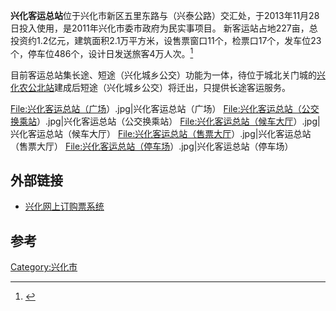 {{expand|time=2014-05-21T07:25:10+00:00}}
'''兴化客运总站'''位于兴化市新区五里东路与{{中国省道名|231|P=江苏}}（兴泰公路）交汇处，于2013年11月28日投入使用，是2011年兴化市委市政府为民实事项目。
新客运站占地227亩，总投资约1.2亿元，建筑面积2.1万平方米，设售票窗口11个，检票口17个，发车位23个，停车位486个，设计日发送旅客4万人次。<ref name="泰州新闻网">{{cite web |url =http://www.tznews.cn/2013/news/dongtai/2013/12/2013-12-05320292.html |title =兴化汽车客运站投运 |deadurl =yes |archiveurl =https://web.archive.org/web/20140521122058/http://www.tznews.cn/2013/news/dongtai/2013/12/2013-12-05320292.html |archivedate =2014-05-21 |df = |accessdate =2014-05-21 }}</ref>

目前客运总站集长途、短途（兴化城乡公交）功能为一体，待位于城北关门城的[[兴化农公北站|兴化农公北站]]建成后短途（兴化城乡公交）将迁出，只提供长途客运服务。

<gallery>
File:兴化客运总站（广场）.jpg|兴化客运总站（广场）
File:兴化客运总站（公交换乘站）.jpg|兴化客运总站（公交换乘站）
File:兴化客运总站（候车大厅）.jpg|兴化客运总站（候车大厅）
File:兴化客运总站（售票大厅）.jpg|兴化客运总站（售票大厅）
File:兴化客运总站（停车场）.jpg|兴化客运总站（停车场）
</gallery>

==外部链接==
*[http://www.jsxhqcz.com/index.do 兴化网上订购票系统] {{Wayback|url=http://www.jsxhqcz.com/index.do |date=20170903182557 }}
==参考==
{{reflist}}
{{兴化交通|state=expanded}}
[[Category:兴化市|Category:兴化市]]
